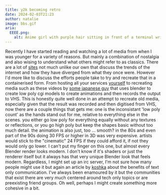 ```yaml
---
title: y2k becoming retro
date: 2024-02-03T21:23
author: natalie
image: bbs.gif
aria:
  EEEE.png:
    alt: Anime girl with purple hair sitting in front of a terminal writing inline assembly in C. Inside of a visual novel.
---
```

Recently I have started reading and watching a lot of media from when I was younger for a variety of reasons. But mainly a combination of nostalgia and also wising to understand what others might refer to as classics. There are a lot of [sites](https://koshka.love/babel/normiefication.html) not much unlike our own that discuss the trends of the internet and how they have diverged from what they once were. However I'd more like to discuss the efforts people take to try and recreate that in a containerised form. From hosting all your services [yourself](https://landchad.net/) to recreating media such as these videos by [some japanese guy](https://youtube.com/channel/UCcegcJA0ijqaZUUyvGtr5xQ) that uses blender to create low poly cgi models to create animations and then records the output to VHS. This is honestly quite well done in an attempt to recreate old media, especially given that the result was recorded and then digitised from VHS, now there are a couple things that gets me: one is the inconsistant 'low poly count' as the hands stand out for me, relative to everything else in the scenes. you either go low poly for everything equally without any textures or reflections, or you go high poly but keep the shapes basic without too much detail. 
the animation is also just, too ... smooth? 
in the 80s and even part of the 90s doing 30 FPS or higher in 3D was very expensive. artists would stick to the "cinematic" 24 FPS if they could afford it, if not they would only go lower.
I can't put my finger on this one, but almost every Blender render looks modern. I don't know if it's shaders or just the renderer itself but it always has that very unique Blender look that feels modern.
Regardless, I might set up an irc server, I'm not sure how many people might use it but again an article by [koshka](https://koshka.love/babel/irc-forever.html) about the benefits of text only communication. I've always been enamoured by it but the communities that exist there are very much centered around tech only topics or are preexisting friend groups.
Oh well, perhaps I might create something more cohesive in a bit.
